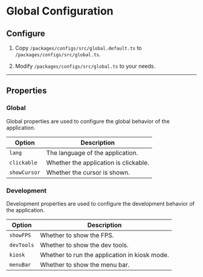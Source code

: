 # Global Configuration

## Configure

1. Copy `/packages/configs/src/global.default.ts` to `/packages/configs/src/global.ts`.

2. Modify `/packages/configs/src/global.ts` to your needs.

---

## Properties

### Global

Global properties are used to configure the global behavior of the application.

| Option       | Description                           |
| ------------ | ------------------------------------- |
| `lang`       | The language of the application.      |
| `clickable`  | Whether the application is clickable. |
| `showCursor` | Whether the cursor is shown.          |

### Development

Development properties are used to configure the development behavior of the application.

| Option     | Description                                   |
| ---------- | --------------------------------------------- |
| `showFPS`  | Whether to show the FPS.                      |
| `devTools` | Whether to show the dev tools.                |
| `kiosk`    | Whether to run the application in kiosk mode. |
| `menuBar`  | Whether to show the menu bar.                 |
